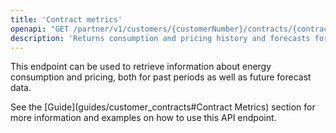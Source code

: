 ```yaml
---
title: 'Contract metrics'
openapi: "GET /partner/v1/customers/{customerNumber}/contracts/{contractNumber}/metrics"
description: 'Returns consumption and pricing history and forecasts for a given contract '
---
```


This endpoint can be used to retrieve information about energy consumption and pricing, both for past periods as well as future forecast data.

See the [Guide](guides/customer_contracts#Contract Metrics) section for more information and examples on how to use this API endpoint.